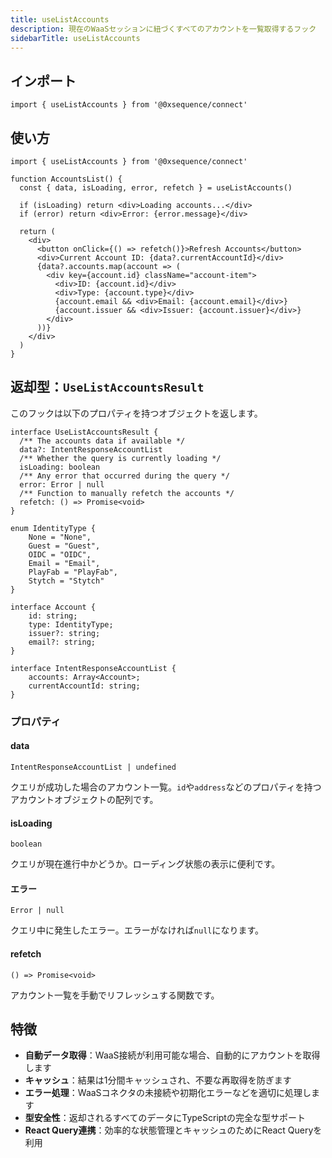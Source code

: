 ```yaml
---
title: useListAccounts
description: 現在のWaaSセッションに紐づくすべてのアカウントを一覧取得するフック
sidebarTitle: useListAccounts
---
```


## インポート

```tsx
import { useListAccounts } from '@0xsequence/connect'
```

## 使い方

```tsx
import { useListAccounts } from '@0xsequence/connect'

function AccountsList() {
  const { data, isLoading, error, refetch } = useListAccounts()

  if (isLoading) return <div>Loading accounts...</div>
  if (error) return <div>Error: {error.message}</div>

  return (
    <div>
      <button onClick={() => refetch()}>Refresh Accounts</button>
      <div>Current Account ID: {data?.currentAccountId}</div>
      {data?.accounts.map(account => (
        <div key={account.id} className="account-item">
          <div>ID: {account.id}</div>
          <div>Type: {account.type}</div>
          {account.email && <div>Email: {account.email}</div>}
          {account.issuer && <div>Issuer: {account.issuer}</div>}
        </div>
      ))}
    </div>
  )
}
```

## 返却型：`UseListAccountsResult`
このフックは以下のプロパティを持つオブジェクトを返します。

```tsx
interface UseListAccountsResult {
  /** The accounts data if available */
  data?: IntentResponseAccountList
  /** Whether the query is currently loading */
  isLoading: boolean
  /** Any error that occurred during the query */
  error: Error | null
  /** Function to manually refetch the accounts */
  refetch: () => Promise<void>
}

enum IdentityType {
    None = "None",
    Guest = "Guest",
    OIDC = "OIDC",
    Email = "Email",
    PlayFab = "PlayFab",
    Stytch = "Stytch"
}

interface Account {
    id: string;
    type: IdentityType;
    issuer?: string;
    email?: string;
}

interface IntentResponseAccountList {
    accounts: Array<Account>;
    currentAccountId: string;
}
```

### プロパティ

#### data
`IntentResponseAccountList | undefined`

クエリが成功した場合のアカウント一覧。`id`や`address`などのプロパティを持つアカウントオブジェクトの配列です。

#### isLoading
`boolean`

クエリが現在進行中かどうか。ローディング状態の表示に便利です。

#### エラー
`Error | null`

クエリ中に発生したエラー。エラーがなければ`null`になります。

#### refetch
`() => Promise<void>`

アカウント一覧を手動でリフレッシュする関数です。

## 特徴

- **自動データ取得**：WaaS接続が利用可能な場合、自動的にアカウントを取得します
- **キャッシュ**：結果は1分間キャッシュされ、不要な再取得を防ぎます
- **エラー処理**：WaaSコネクタの未接続や初期化エラーなどを適切に処理します
- **型安全性**：返却されるすべてのデータにTypeScriptの完全な型サポート
- **React Query連携**：効率的な状態管理とキャッシュのためにReact Queryを利用